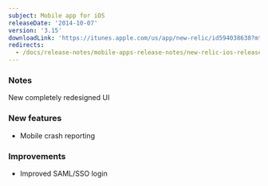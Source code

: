 ```yaml
---
subject: Mobile app for iOS
releaseDate: '2014-10-07'
version: '3.15'
downloadLink: 'https://itunes.apple.com/us/app/new-relic/id594038638?mt=8'
redirects:
  - /docs/release-notes/mobile-apps-release-notes/new-relic-ios-release-notes/new-relic-315
---
```


### Notes

New completely redesigned UI

### New features

* Mobile crash reporting

### Improvements

* Improved SAML/SSO login

